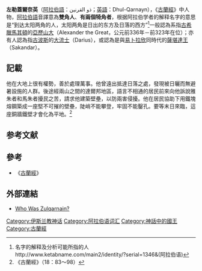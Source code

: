 '''左勒蓋爾奈英'''（[[阿拉伯語|阿拉伯語]]：ذو القرنين；[[英語|英語]]：Dhul-Qarnayn），《[[古蘭經|古蘭經]]》中人物，[[阿拉伯語|阿拉伯語]]音譯意為'''雙角人'''、'''有兩個犄角者'''，根据阿拉伯学者的解释名字的意思是“到达太阳两角的人，太阳两角是日出的东方及日落的西方”<ref>名字的解释及分析可能所指的人http://www.ketabname.com/main2/identity/?serial=1346&(阿拉伯语){{Dead link|date=2019年12月 |bot=InternetArchiveBot |fix-attempted=yes }}</ref>一般認為系指[[古希臘|古希臘]][[馬其頓|馬其頓]]的[[亞歷山大|亞歷山大]]（Alexander the Great，公元前336年－前323年在位）；亦有人認為指[[古波斯|古波斯]]的[[大流士|大流士]]（Darius），或認為是與[[易卜拉欣|易卜拉欣]]同時代的[[薩堪達王|薩堪達王]]（Sakandar）。

== 記載 ==
他在大地上很有權勢，善於處理萬事。他曾遠出抵達日落之處，發現被日曬而無避暑設施的人群。後途經兩山之間的達爾邦地區，語言不相通的居民前來向他訴說雅朱者和馬朱者擾民之苦，請求他建築壁壘，以防兩害侵擾。他在居民協助下用鐵塊熔鋼築成一座堅不可摧的壁壘，陡峭不能攀登，牢固不能鑿孔。要等末日來臨，這座銅牆鐵壁才會化為平地。<ref>《古蘭經》（18：83～98）</ref>

== 参考文献 ==
<div class="references-small">
<references></references>
</div>

== 參考 ==
*《[[古蘭經|古蘭經]]》

== 外部連結 ==
*{{en}}[https://web.archive.org/web/20070927212947/http://www.understanding-islam.com/rq/q-028.htm Who Was Zulqarnain?]
{{古兰经角色与名物}}
{{Doomsday}}

{{Authority control}}
[[Category:伊斯兰教神话|Category:伊斯兰教神话]]
[[Category:阿拉伯语词汇|Category:阿拉伯语词汇]]
[[Category:神話中的國王|Category:神話中的國王]]
[[Category:古蘭經|Category:古蘭經]]